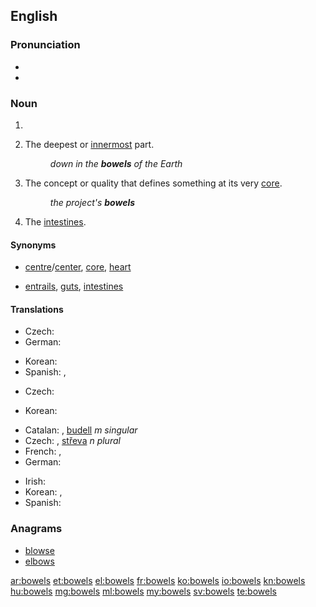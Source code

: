 ==English==

===Pronunciation===
* {{audio|en-us-bowels.ogg|Audio (US)}}
* {{rhymes|aʊəlz}}

===Noun===
{{head|en|plural}}

# {{plural of|bowel|lang=en|nocat=1}}
# {{context|plural only|lang=en}} The deepest or [[innermost]] part.
#: ''down in the '''bowels''' of the Earth''
# {{context|plural only|lang=en}} The concept or quality that defines something at its very [[core]].
#: ''the project's '''bowels'''''
# {{context|plural only|lang=en}} The [[intestines]].

====Synonyms====
* {{sense|deepest or innermost part}} [[centre]]/[[center]], [[core]], [[heart]]
* {{sense|intestines}} [[entrails]], [[gut]]s, [[intestine]]s

====Translations====
{{trans-top|deepest or innermost part}}
* Czech: {{t+|cs|nitro|f}}
* German: {{t+|de|Tiefen|f}}
{{trans-mid}}
* Korean: {{t|ko|알맹이|tr=almaengI}}
* Spanish: {{t+|es|profundidades|f-p}}, {{t|es|entrañas|p}}
{{trans-bottom}}

{{trans-top|concept or quality that defines something at its very core}}
* Czech: {{t+|cs|jádro|n}}
{{trans-mid}}
* Korean: {{t|ko|알맹이|tr=almaengI}}
{{trans-bottom}}

{{trans-top|intestines}}
* Catalan: {{t|ca|intestins|m-p}}, [[budell]] ''m singular''
* Czech: {{t|cs|střevo|n}}, [[střeva]] ''n plural''
* French: {{t|fr|entrailles|f-p}}, {{t|fr|boyaux|m-p}}
* German: {{t+|de|Gedärme|f}}
{{trans-mid}}
* Irish: {{t|ga|inní|m-p}}
* Korean: {{t|ko|배알|tr=baeal}}, {{t|ko|창자|tr=changja}}
* Spanish: {{t|es|intestinos|m}}
{{trans-bottom}}

===Anagrams===
* [[blowse#English|blowse]]
* [[elbows#English|elbows]]

[[ar:bowels]]
[[et:bowels]]
[[el:bowels]]
[[fr:bowels]]
[[ko:bowels]]
[[io:bowels]]
[[kn:bowels]]
[[hu:bowels]]
[[mg:bowels]]
[[ml:bowels]]
[[my:bowels]]
[[sv:bowels]]
[[te:bowels]]